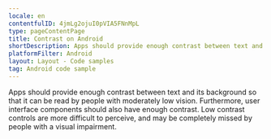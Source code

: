 ```yaml
---
locale: en
contentfulID: 4jmLg2ojuI0pVIA5FNnMpL
type: pageContentPage
title: Contrast on Android
shortDescription: Apps should provide enough contrast between text and its background so that it can be read by people with moderately low vision.
platformFilter: Android
layout: Layout - Code samples
tag: Android code sample
---
```


Apps should provide enough contrast between text and its background so that it can be read by people with moderately low vision. Furthermore, user interface components should also have enough contrast. Low contrast controls are more difficult to perceive, and may be completely missed by people with a visual impairment.

<CodeSample id="screen-contrast" locale="en" platform="android" />
